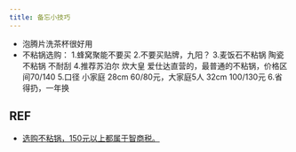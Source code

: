 ```yaml
---
title: 备忘小技巧
---
```

- 泡腾片洗茶杯很好用
- 不粘锅选购：
  1.蜂窝聚能不要买
  2.不要买贴牌，九阳？
  3.麦饭石不粘锅 陶瓷不粘锅 不耐刮
  4.推荐苏泊尔 炊大皇 爱仕达直营的，最普通的不粘锅，价格区间70/140
  5.口径 小家庭 28cm 60/80元，大家庭5人 32cm 100/130元
  6.省得扔，一年换

## REF
- [选购不粘锅，150元以上都属于智商税。](https://www.bilibili.com/video/BV1xB4y1t7TA)